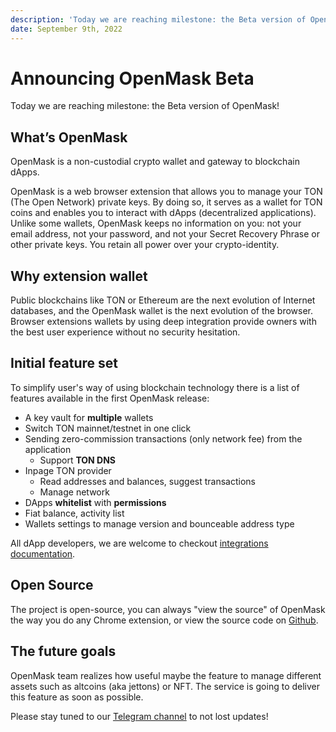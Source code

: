 ```yaml
---
description: 'Today we are reaching milestone: the Beta version of OpenMask!'
date: September 9th, 2022
---
```




# Announcing OpenMask Beta

<Authors date="September 9th, 2022">
  <Author name="Nikita Kuznetov" link="https://github.com/KuznetsovNikita" />
</Authors>

Today we are reaching milestone: the Beta version of OpenMask!

## What’s OpenMask

OpenMask is a non-custodial crypto wallet and gateway to blockchain dApps.

OpenMask is a web browser extension that allows you to manage your TON (The Open Network) private keys.
By doing so, it serves as a wallet for TON coins and enables you to interact with dApps (decentralized applications).
Unlike some wallets, OpenMask keeps no information on you: not your email address, not your password, and not your
Secret Recovery Phrase or other private keys. You retain all power over your crypto-identity.

## Why extension wallet

Public blockchains like TON or Ethereum are the next evolution of Internet databases, and the OpenMask wallet is the next evolution of the browser.
Browser extensions wallets by using deep integration provide owners with the best user experience without no security hesitation.

## Initial feature set

To simplify user's way of using blockchain technology there is a list of features available in the first OpenMask release:

- A key vault for **multiple** wallets
- Switch TON mainnet/testnet in one click
- Sending zero-commission transactions (only network fee) from the application
  - Support **TON DNS**
- Inpage TON provider
  - Read addresses and balances, suggest transactions
  - Manage network
- DApps **whitelist** with **permissions**
- Fiat balance, activity list
- Wallets settings to manage version and bounceable address type

All dApp developers, we are welcome to checkout [integrations documentation](/docs/introduction).

## Open Source

The project is open-source, you can always "view the source" of OpenMask the way you do any Chrome extension, or view the source code on [Github](https://github.com/OpenProduct/openmask-extension).

## The future goals

OpenMask team realizes how useful maybe the feature to manage different assets such as altcoins (aka jettons) or NFT. The service is going to deliver this feature as soon as possible.

Please stay tuned to our [Telegram channel](https://t.me/openproduct) to not lost updates!
